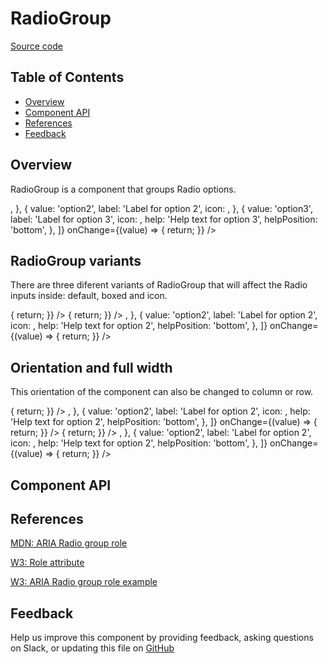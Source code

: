 
# RadioGroup

[Source code](https://github.com/leemonade/bubbles/tree/main/packages/components/src/form/RadioGroup/RadioGroup.js)

## Table of Contents

<!-- START doctoc generated TOC please keep comment here to allow auto update -->
<!-- DON'T EDIT THIS SECTION, INSTEAD RE-RUN doctoc TO UPDATE -->

- [Overview](#overview)
- [Component API](#component-api)
- [References](#references)
- [Feedback](#feedback)

## Overview

RadioGroup is a component that groups Radio options.

<ThemeProvider>
  <RadioGroup
    name="overViewRadioGroup"
    data={[
      {
        value: 'option1',
        label: 'Label for option 1',
        icon: <AcademicCapIcon height={32} width={32} />,
      },
      {
        value: 'option2',
        label: 'Label for option 2',
        icon: <AcademicCapIcon height={32} width={32} />,
      },
      {
        value: 'option3',
        label: 'Label for option 3',
        icon: <AcademicCapIcon height={32} width={32} />,
        help: 'Help text for option 3',
        helpPosition: 'bottom',
      },
    ]}
    onChange={(value) => {
      return;
    }}
  />
</ThemeProvider>

## RadioGroup variants

There are three diferent variants of RadioGroup that will affect the Radio inputs inside: default, boxed and icon.

<ThemeProvider>
  <Box style={{ display: 'flex', flexDirection: 'column', gap: 16 }}>
    <RadioGroup
      name="defaultRadioGroup"
      data={[
        {
          value: 'option1',
          label: 'Label for option 1',
        },
        {
          value: 'option2',
          label: 'Label for option 2',
          help: 'Help text for option 2',
          helpPosition: 'bottom',
        },
      ]}
      onChange={(value) => {
        return;
      }}
    />
    <RadioGroup
      name="boxedRadioGroup"
      variant="boxed"
      data={[
        {
          value: 'option1',
          label: 'Label for option 1',
        },
        {
          value: 'option2',
          label: 'Label for option 2',
          help: 'Help text for option 2',
          helpPosition: 'right',
        },
      ]}
      onChange={(value) => {
        return;
      }}
    />
    <RadioGroup
      name="iconRadioGroup"
      variant="icon"
      data={[
        {
          value: 'option1',
          label: 'Label for option 1',
          icon: <AcademicCapIcon height={32} width={32} />,
        },
        {
          value: 'option2',
          label: 'Label for option 2',
          icon: <AcademicCapIcon height={32} width={32} />,
          help: 'Help text for option 2',
          helpPosition: 'bottom',
        },
      ]}
      onChange={(value) => {
        return;
      }}
    />
  </Box>
</ThemeProvider>

## Orientation and full width

This orientation of the component can also be changed to column or row.

<ThemeProvider>
  <Box style={{ display: 'flex', gap: 16, marginBottom: 16 }}>
    <RadioGroup
      name="VBoxedRadioGroup"
      variant="boxed"
      direction="column"
      data={[
        {
          value: 'option1',
          label: 'Label for option 1',
        },
        {
          value: 'option2',
          label: 'Label for option 2',
          help: 'Help text for option 2',
          helpPosition: 'bottom',
        },
      ]}
      onChange={(value) => {
        return;
      }}
    />
    <RadioGroup
      name="VIconRadioGroup"
      variant="icon"
      direction="column"
      data={[
        {
          value: 'option1',
          label: 'Label for option 1',
          icon: <AcademicCapIcon height={32} width={32} />,
        },
        {
          value: 'option2',
          label: 'Label for option 2',
          icon: <AcademicCapIcon height={32} width={32} />,
          help: 'Help text for option 2',
          helpPosition: 'bottom',
        },
      ]}
      onChange={(value) => {
        return;
      }}
    />
  </Box>
  <Box style={{ display: 'flex', flexDirection: 'column', gap: 16 }}>
    <RadioGroup
      name="fWBoxedRadioGroup"
      variant="boxed"
      fullWidth
      data={[
        {
          value: 'option1',
          label: 'Label for option 1',
        },
        {
          value: 'option2',
          label: 'Label for option 2',
          help: 'Help text for option 2',
          helpPosition: 'right',
        },
      ]}
      onChange={(value) => {
        return;
      }}
    />
    <RadioGroup
      name="fWIconRadioGroup"
      variant="icon"
      fullWidth
      data={[
        {
          value: 'option1',
          label: 'Label for option 1',
          icon: <AcademicCapIcon height={32} width={32} />,
        },
        {
          value: 'option2',
          label: 'Label for option 2',
          icon: <AcademicCapIcon height={32} width={32} />,
          help: 'Help text for option 2',
          helpPosition: 'bottom',
        },
      ]}
      onChange={(value) => {
        return;
      }}
    />
  </Box>
</ThemeProvider>

## Component API

<Preview>
  <Story id="molecules-form-radiogroup--playground" />
</Preview>

<Props of={RadioGroup} />

## References

[MDN: ARIA Radio group role](https://developer.mozilla.org/en-US/docs/web/accessibility/aria/roles/radiogroup_role)

[W3: Role attribute](https://www.w3.org/WAI/PF/HTML/wiki/RoleAttribute)

[W3: ARIA Radio group role example](https://www.w3.org/TR/2016/WD-wai-aria-practices-1.1-20160317/examples/radio-group/radio-group.html)

## Feedback

Help us improve this component by providing feedback, asking questions on Slack, or updating this file on
[GitHub](https://github.com/leemonade/bubbles/edit/main/packages/components/src/form/RadioGroup/RadioGroup.mdx)
